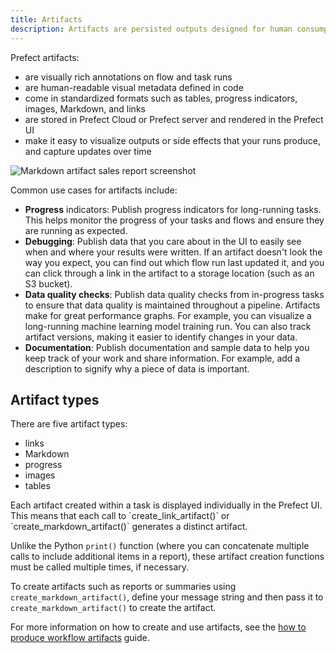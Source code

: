 ```yaml
---
title: Artifacts
description: Artifacts are persisted outputs designed for human consumption and available in the UI.
---
```


Prefect artifacts:

- are visually rich annotations on flow and task runs
- are human-readable visual metadata defined in code
- come in standardized formats such as tables, progress indicators, images, Markdown, and links
- are stored in Prefect Cloud or Prefect server and rendered in the Prefect UI
- make it easy to visualize outputs or side effects that your runs produce, and capture updates over time

![Markdown artifact sales report screenshot](/v3/img/ui/md-artifact-info.png)

Common use cases for artifacts include:

- **Progress** indicators: Publish progress indicators for long-running tasks. This helps monitor the progress of your tasks and flows and ensure they are running as expected.
- **Debugging**: Publish data that you care about in the UI to easily see when and where your results were written. If an artifact doesn't look the way you expect, you can find out which flow run last updated it, and you can click through a link in the artifact to a storage location (such as an S3 bucket).
- **Data quality checks**: Publish data quality checks from in-progress tasks to ensure that data quality is maintained throughout a pipeline. Artifacts make for great performance graphs. For example, you can visualize a long-running machine learning model training run. You can also track artifact versions, making it easier to identify changes in your data.
- **Documentation**: Publish documentation and sample data to help you keep track of your work and share information. 
For example, add a description to signify why a piece of data is important.

## Artifact types

There are five artifact types:

- links
- Markdown
- progress
- images
- tables

<Note> 
Each artifact created within a task is displayed individually in the Prefect UI.
This means that each call to `create_link_artifact()` or `create_markdown_artifact()` generates a distinct artifact.

Unlike the Python `print()` function (where you can concatenate multiple calls to include additional items in a report), 
these artifact creation functions must be called multiple times, if necessary. 

To create artifacts such as reports or summaries using `create_markdown_artifact()`, define your message string 
and then pass it to `create_markdown_artifact()` to create the artifact.
</Note>


For more information on how to create and use artifacts, see the [how to produce workflow artifacts](/v3/how-to-guides/workflows/artifacts/) guide.
